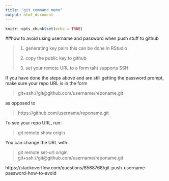 ```yaml
---
title: "git command memo"
output: html_document
---
```


```r
knitr::opts_chunk$set(echo = TRUE)
```

##how to avoid using username and password when push stuff to github

> 1. generating key pairs
> this can be done in RStudio
>
> 2. copy the public key to github
>
> 3. set your remote URL to a form taht supports SSH

If you have done the steps above and are still getting the password prompt, make sure your repo URL is in the form

>git+ssh://git@github.com/username/reponame.git

as opposed to

>https://github.com/username/reponame.git

To see your repo URL, run:

>git remote show origin

You can change the URL with:

>git remote set-url origin git+ssh://git@github.com/username/reponame.git

https://stackoverflow.com/questions/8588768/git-push-username-password-how-to-avoid
